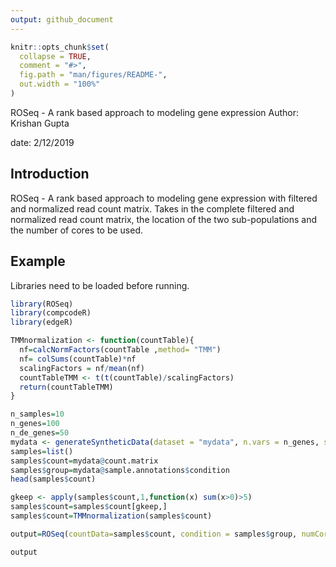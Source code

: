 ```yaml
---
output: github_document
---
```


<!-- README.md is generated from README.Rmd. Please edit that file -->

```r
knitr::opts_chunk$set(
  collapse = TRUE,
  comment = "#>",
  fig.path = "man/figures/README-",
  out.width = "100%"
)
```


ROSeq - A rank based approach to modeling gene expression
Author: Krishan Gupta

date: 2/12/2019

## Introduction

ROSeq - A rank based approach to modeling gene expression with filtered and normalized read count matrix. Takes in the complete filtered and normalized read count matrix, the location of the two sub-populations and the number of cores to be used.

## Example

Libraries need to be loaded before running.


```r
library(ROSeq)
library(compcodeR)
library(edgeR)
```

```r
TMMnormalization <- function(countTable){
  nf=calcNormFactors(countTable ,method= "TMM")
  nf= colSums(countTable)*nf
  scalingFactors = nf/mean(nf)
  countTableTMM <- t(t(countTable)/scalingFactors)
  return(countTableTMM)
}
```

```r
n_samples=10
n_genes=100
n_de_genes=50
mydata <- generateSyntheticData(dataset = "mydata", n.vars = n_genes, samples.per.cond = n_samples, n.diffexp = n_de_genes)
samples=list()
samples$count=mydata@count.matrix
samples$group=mydata@sample.annotations$condition
head(samples$count)
```

```r
gkeep <- apply(samples$count,1,function(x) sum(x>0)>5)
samples$count=samples$count[gkeep,]
samples$count=TMMnormalization(samples$count)
```

```r
output=ROSeq(countData=samples$count, condition = samples$group, numCores=1)
```

```r
output
```
